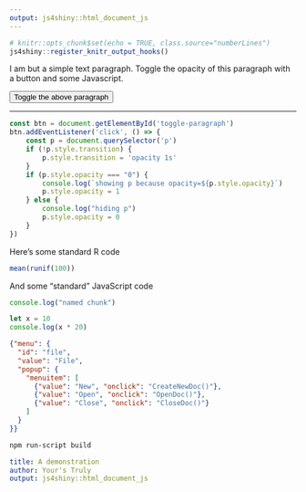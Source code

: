 ```yaml
---
output: js4shiny::html_document_js
---
```


```r
# knitr::opts_chunk$set(echo = TRUE, class.source="numberLines")
js4shiny::register_knitr_output_hooks()
```

I am but a simple text paragraph.
Toggle the opacity of this paragraph with a button and some Javascript.

<button id="toggle-paragraph">Toggle the above paragraph</button>

---

<!-- <div class="pre-name">myScript.js</div> -->

```js
const btn = document.getElementById('toggle-paragraph')
btn.addEventListener('click', () => {
    const p = document.querySelector('p')
    if (!p.style.transition) {
        p.style.transition = 'opacity 1s'
    }
    if (p.style.opacity === "0") {
        console.log(`showing p because opacity=${p.style.opacity}`)
        p.style.opacity = 1
    } else {
        console.log("hiding p")
        p.style.opacity = 0
    }
})
```

Here's some standard R code

```r
mean(runif(100))
```

And some "standard" JavaScript code

```js
console.log("named chunk")
```

```js
let x = 10
console.log(x * 20)
```

```json
{"menu": {
  "id": "file",
  "value": "File",
  "popup": {
    "menuitem": [
      {"value": "New", "onclick": "CreateNewDoc()"},
      {"value": "Open", "onclick": "OpenDoc()"},
      {"value": "Close", "onclick": "CloseDoc()"}
    ]
  }
}}
```

```bash
npm run-script build
```

```yaml
title: A demonstration
author: Your's Truly
output: js4shiny::html_document_js
```
